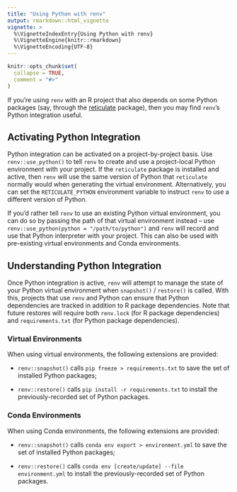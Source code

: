 ```yaml
---
title: "Using Python with renv"
output: rmarkdown::html_vignette
vignette: >
  %\VignetteIndexEntry{Using Python with renv}
  %\VignetteEngine{knitr::rmarkdown}
  %\VignetteEncoding{UTF-8}
---
```


```r
knitr::opts_chunk$set(
  collapse = TRUE,
  comment = "#>"
)
```

If you're using `renv` with an R project that also depends on some Python
packages (say, through the [reticulate](https://rstudio.github.io/reticulate/)
package), then you may find `renv`'s Python integration useful.


## Activating Python Integration

Python integration can be activated on a project-by-project basis. Use
`renv::use_python()` to tell `renv` to create and use a project-local Python
environment with your project. If the `reticulate` package is installed and
active, then `renv` will use the same version of Python that `reticulate`
normally would when generating the virtual environment. Alternatively, you can
set the `RETICULATE_PYTHON` environment variable to instruct `renv` to use a
different version of Python.

If you'd rather tell `renv` to use an existing Python virtual environment, you
can do so by passing the path of that virtual environment instead -- use
`renv::use_python(python = "/path/to/python")` and `renv` will record and
use that Python interpreter with your project. This can also be used with
pre-existing virtual environments and Conda environments.


## Understanding Python Integration

Once Python integration is active, `renv` will attempt to manage the state of
your Python virtual environment when `snapshot()` / `restore()` is called. With
this, projects that use `renv` and Python can ensure that Python dependencies
are tracked in addition to R package dependencies. Note that future restores
will require both `renv.lock` (for R package dependencies) and
`requirements.txt` (for Python package dependencies).


### Virtual Environments

When using virtual environments, the following extensions are provided:

- `renv::snapshot()` calls `pip freeze > requirements.txt` to save the
  set of installed Python packages;

- `renv::restore()` calls `pip install -r requirements.txt` to install
  the previously-recorded set of Python packages.


### Conda Environments

When using Conda environments, the following extensions are provided:

- `renv::snapshot()` calls `conda env export > environment.yml` to save the
  set of installed Python packages;

- `renv::restore()` calls `conda env [create/update] --file environment.yml` to
  install the previously-recorded set of Python packages.


